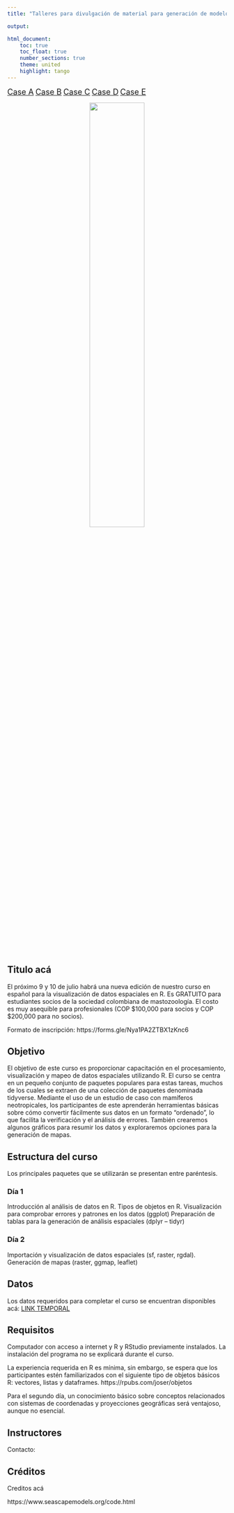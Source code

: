 ---
title: "Talleres para divulgación de material para generación de modelos de distribución de especies"

output:

html_document:
    toc: true
    toc_float: true
    number_sections: true
    theme: united
    highlight: tango
---

<font size="4"><a href="Case_A.html">Case A</a></font>
<font size="4"><a href="Case_B.html">Case B</a></font>
<font size="4"><a href="Case_C.html">Case C</a></font>
<font size="4"><a href="Case_D.html">Case D</a></font>
<font size="4"><a href="Case_E.html">Case E</a></font>

<center>
![](taller_R.png){width=50% height=50%}
</center>

## Titulo acá

El próximo 9 y 10 de julio habrá una nueva edición de nuestro curso en español para la visualización de datos espaciales en R. Es GRATUITO para estudiantes socios de la sociedad colombiana de mastozoología. El costo es muy asequible para profesionales (COP $100,000 para socios y COP $200,000 para no socios). 

Formato de inscripción: https://forms.gle/Nya1PA2ZTBX1zKnc6

## Objetivo

El objetivo de este curso es proporcionar capacitación en el procesamiento, visualización y mapeo de  datos espaciales utilizando R. El curso se centra en un pequeño conjunto de paquetes populares para  estas tareas, muchos de los cuales se extraen de una colección de paquetes denominada tidyverse.  Mediante  el  uso  de  un  estudio  de  caso  con  mamíferos  neotropicales,  los  participantes  de  este  aprenderán  herramientas  básicas  sobre  cómo  convertir  fácilmente  sus  datos  en  un  formato  "ordenado", lo que facilita la verificación y el análisis de errores. También crearemos algunos gráficos  para resumir los datos y exploraremos opciones para la generación de mapas. 

## Estructura del curso 
 
Los principales paquetes que se utilizarán se presentan entre paréntesis. 
 
### Día 1 #####
 
Introducción al análisis de datos en R. Tipos de objetos en R. 
Visualización para comprobar errores y patrones en los datos (ggplot) 
Preparación de tablas para la generación de análisis espaciales (dplyr – tidyr) 
 
### Día 2 #### 
 
Importación y visualización de datos espaciales (sf, raster, rgdal). 
Generación de mapas (raster, ggmap, leaflet) 


## Datos 

Los datos requeridos para completar el curso se encuentran disponibles acá: <a href="a.zip">LINK TEMPORAL</a>
 
## Requisitos
 
Computador con acceso a internet y R y RStudio previamente instalados. La instalación del programa no se explicará durante el curso.  
 
La experiencia requerida en R es mínima, sin embargo, se espera que los participantes estén familiarizados con el siguiente tipo de objetos básicos R: vectores, listas y dataframes. https://rpubs.com/joser/objetos  
 
Para el segundo día, un conocimiento básico sobre conceptos relacionados con sistemas de coordenadas y proyecciones geográficas será ventajoso, aunque no esencial.  

## Instructores  
 
Contacto: 

## Créditos

Creditos acá

https://www.seascapemodels.org/code.html
